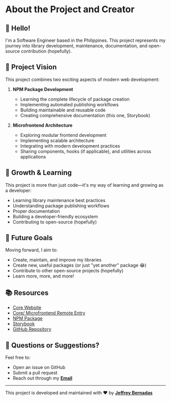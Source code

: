 
<Meta title="About Me" />

# About the Project and Creator

## 👋 **Hello!**

I'm a Software Engineer based in the Philippines. This project represents my journey into library development, maintenance, documentation, and open-source contribution (hopefully).

## 🎯 **Project Vision**

This project combines two exciting aspects of modern web development:

1. **NPM Package Development**

   - Learning the complete lifecycle of package creation
   - Implementing automated publishing workflows
   - Building maintainable and reusable code
   - Creating comprehensive documentation (this one, Storybook)

2. **Microfrontend Architecture**
   - Exploring modular frontend development
   - Implementing scalable architecture
   - Integrating with modern development practices
   - Sharing components, hooks (if applicable), and utilities across applications

## 🌱 **Growth & Learning**

This project is more than just code—it's my way of learning and growing as a developer:

- Learning library maintenance best practices
- Understanding package publishing workflows
- Proper documentation
- Building a developer-friendly ecosystem
- Contributing to open-source (hopefully)

## 🤝 **Future Goals**

Moving forward, I aim to:

- Create, maintain, and improve my libraries
- Create new, useful packages (or just "yet another" package 😂)
- Contribute to other open-source projects (hopefully)
- Learn more, more, and more!

## 📚 **Resources**

- [Core Website](https://core.thecodebit.online/)
- [Core/ Microfrontend Remote Entry](https://core.thecodebit.online/remoteEntry.js)
- [NPM Package](https://www.npmjs.com/package/@bernz322/core)
- [Storybook](https://jeffreybernadas.github.io/core/)
- [GitHub Repository](https://github.com/jeffreybernadas/core)

## 🤔 **Questions or Suggestions?**

Feel free to:

- Open an issue on GitHub
- Submit a pull request
- Reach out through my **[Email](mailto:jeffreybernadas@gmail.com)**

---

This project is developed and maintained with ❤️ by **[Jeffrey Bernadas](https://jeffreybernadas.com)**
